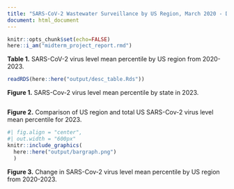 ```yaml
---
title: "SARS-CoV-2 Wastewater Surveillance by US Region, March 2020 - December 2023"
document: html_document
---
```


```r

knitr::opts_chunk$set(echo=FALSE)
here::i_am("midterm_project_report.rmd")

```

**Table 1.**  SARS-CoV-2 virus level mean percentile by US region from 2020-2023.

```r

readRDS(here::here("output/desc_table.Rds"))

```

**Figure 1.**  SARS-Cov-2 virus level mean percentile by state in 2023.  

```r

```

**Figure 2.**  Comparison of US region and total US SARS-Cov-2 virus level mean percentile for 2023.

```r
#| fig.align = "center",
#| out.width = "600px"
knitr::include_graphics(
  here::here("output/bargraph.png")
  )


```

**Figure 3.** Change in SARS-Cov-2 virus level mean percentile by US region from 2020-2023.

```r



```